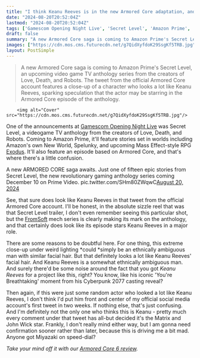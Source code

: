 ```yaml
---
title: "I think Keanu Reeves is in the new Armored Core adaptation, and I can't believe no one's saying anything about it"
date: "2024-08-20T20:52:04Z"
lastmod: "2024-08-20T20:52:04Z"
tags: ['Gamescom Opening Night Live', 'Secret Level', 'Amazon Prime', 'Love, Death, and Robots', 'New World', 'Spelunky', 'Exodus', 'Armored Core', 'ARMORED CORE', 'Keanu Reeves', 'FromSoft', 'Cyberpunk 2077', 'Matrix', 'John Wick']
draft: false
summary: "A new Armored Core saga is coming to Amazon Prime's Secret Level, an upcoming video game TV anthology series from the creators of Love, Death, and Robots. The tweet from the official Armored Core account features a close-up of a character who looks a lot like Keanu Reeves, sparking speculation that the actor may be starring in the Armored Core episode of the anthology."
images: ["https://cdn.mos.cms.futurecdn.net/g7QidXyfdoK29SsgKf5TRB.jpg"]
layout: PostSimple
---
```

> A new Armored Core saga is coming to Amazon Prime's Secret Level, an upcoming video game TV anthology series from the creators of Love, Death, and Robots. The tweet from the official Armored Core account features a close-up of a character who looks a lot like Keanu Reeves, sparking speculation that the actor may be starring in the Armored Core episode of the anthology.


        <img alt="Cover" src="https://cdn.mos.cms.futurecdn.net/g7QidXyfdoK29SsgKf5TRB.jpg"/>
        
One of the announcements at [Gamescom Opening Night Live](https://www.gamesradar.com/games/gamescom-opening-night-live-live-coverage-2024-everything-announced/) was Secret Level, a videogame TV anthology from the creators of Love, Death, and Robots. Coming to Amazon Prime, it'll feature stories set in worlds including Amazon's own New World, Spelunky, and upcoming Mass Effect-style RPG [Exodus](https://www.gamesradar.com/mass-effect-veterans-new-space-rpg-confirms-multiple-endings-spanning-years-decades-and-even-centuries/). It'll also feature an episode based on Armored Core, and that's where there's a little confusion.

A new ARMORED CORE saga awaits. Just one of fifteen epic stories from Secret Level, the new revolutionary gaming anthology series coming December 10 on Prime Video. pic.twitter.com/SHm80ZWqwC[August 20, 2024](https://twitter.com/armoredcore/status/1825978617781723177)

See, that sure does look like Keanu Reeves in that tweet from the official Armored Core account. I'll be honest, in the absolute sizzle reel that was that Secret Level trailer, I don't even remember seeing this particular shot, but the [FromSoft](https://www.gamesradar.com/tag/fromsoftware/) mech series is clearly making its mark on the anthology, and that certainly does look like its episode stars Keanu Reeves in a major role.

There are some reasons to be doubtful here. For one thing, this extreme close-up under weird lighting *could *simply be an ethnically ambiguous man with similar facial hair. But that definitely looks a lot like Keanu Reeves' facial hair. And Keanu Reeves is a somewhat ethnically ambiguous man. And surely there'd be some noise around the fact that you got *Keanu Reeves* for a project like this, right? You know, like his iconic 'You're Breathtaking' moment from his Cyberpunk 2077 casting reveal?

Then again, if this were just some random actor who looked a lot like Keanu Reeves, I don't think I'd put him front and center of my official social media account's first tweet in two weeks. If nothing else, that's just confusing. And I'm definitely not the only one who thinks this is Keanu - pretty much every comment under that tweet has all-but decided it's the Matrix and John Wick star. Frankly, I don't really mind either way, but I am gonna need confirmation sooner rather than later, because this is driving me a bit mad. Anyone got Miyazaki on speed-dial?

*Take your mind off it with our *[<em>Armored Core 6 review</em>](https://www.gamesradar.com/armored-core-6-review/)*.*
        